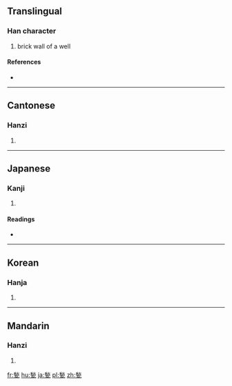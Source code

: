 ==Translingual==

===Han character===
{{Han char|rn=98|rad=瓦|as=09|sn=14|four=2971<sub>7</sub>|canj=竹火一女弓 (HFMVN)}}

# brick wall of a well

====References====
* {{Han ref|kx=0750.190|dkj=21554|dj=1158.330|hdz=21429.010|uh=7503|ud=29955|bh=E2D7|bd=58071}}

----

==Cantonese==

===Hanzi===
{{yue-hanzi|jyut=|y=jau3}}

# {{defn|lang=yue|sort=瓦09}}

----

==Japanese==

===Kanji===
{{ja-kanji|grade=|rs=瓦09}}

# {{defn|lang=ja|sort=瓦09}}

====Readings====
* {{ja-readings|on=[[しゅう]] (shū)|kun=[[しきがわら]] (shikigawara)|nanori=}}

----

==Korean==

===Hanja===
{{ko-hanja|hangeul=추|eumhun=|rv=chu|mr=ch'u|y=chwu}}

# {{defn|lang=ko|sort=瓦09}}

----

==Mandarin==

===Hanzi===
{{cmn-hanzi|pin=[[juàn]] ([[juan4]]), [[zhèn]] ([[zhen4]]), [[zhòu]] ([[zhou4]])|wg=chüan<sup>4</sup>, chen<sup>4</sup>, chou<sup>4</sup>}}

# {{defn|lang=cmn|sort=瓦09}}

[[fr:甃]]
[[hu:甃]]
[[ja:甃]]
[[pl:甃]]
[[zh:甃]]